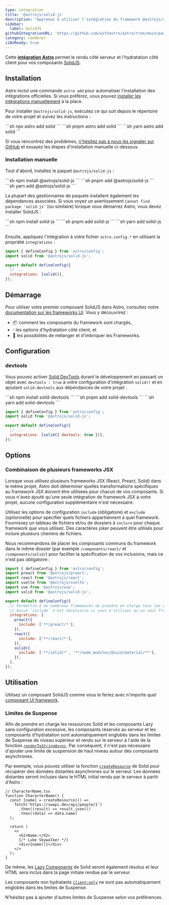 ```yaml
---
type: integration
title: '@astrojs/solid-js'
description: "Apprenez à utiliser l'intégration du framework @astrojs/solid-js pour étendre la prise en charge des composants dans votre projet Astro."
sidebar:
  label: SolidJS
githubIntegrationURL: 'https://github.com/withastro/astro/tree/main/packages/integrations/solid/'
category: renderer
i18nReady: true
---
```


Cette **[intégration Astro][astro-integration]** permet le rendu côté serveur et l'hydratation côté client pour vos composants [SolidJS](https://www.solidjs.com/).

## Installation

Astro inclut une commande `astro add` pour automatiser l'installation des intégrations officielles. Si vous préférez, vous pouvez [installer les intégrations manuellement](#installation-manuelle) à la place.

Pour installer `@astrojs/solid-js`, exécutez ce qui suit depuis le répertoire de votre projet et suivez les instructions :

<PackageManagerTabs>
  <Fragment slot="npm">
    ```sh
    npx astro add solid
    ```
  </Fragment>
  <Fragment slot="pnpm">
    ```sh
    pnpm astro add solid
    ```
  </Fragment>
  <Fragment slot="yarn">
    ```sh
    yarn astro add solid
    ```
  </Fragment>
</PackageManagerTabs>

Si vous rencontrez des problèmes, [n'hésitez pas à nous les signaler sur GitHub](https://github.com/withastro/astro/issues) et essayez les étapes d'installation manuelle ci-dessous.

### Installation manuelle

Tout d'abord, installez le paquet `@astrojs/solid-js` :

<PackageManagerTabs>
  <Fragment slot="npm">
    ```sh
    npm install @astrojs/solid-js
    ```
  </Fragment>
  <Fragment slot="pnpm">
    ```sh
    pnpm add @astrojs/solid-js
    ```
  </Fragment>
  <Fragment slot="yarn">
    ```sh
    yarn add @astrojs/solid-js
    ```
  </Fragment>
</PackageManagerTabs>

La plupart des gestionnaires de paquets installent également les dépendances associées. Si vous voyez un avertissement `Cannot find package 'solid-js'` (ou similaire) lorsque vous démarrez Astro, vous devez installer SolidJS :

<PackageManagerTabs>
  <Fragment slot="npm">
    ```sh
    npm install solid-js
    ```
  </Fragment>
  <Fragment slot="pnpm">
    ```sh
    pnpm add solid-js
    ```
  </Fragment>
  <Fragment slot="yarn">
    ```sh
    yarn add solid-js
    ```
  </Fragment>
</PackageManagerTabs>

Ensuite, appliquez l'intégration à votre fichier `astro.config.*` en utilisant la propriété `integrations` :

```js title="astro.config.mjs" ins={2} ins="solid()"
import { defineConfig } from 'astro/config';
import solid from '@astrojs/solid-js';

export default defineConfig({
  // ...
  integrations: [solid()],
});
```

## Démarrage

Pour utiliser votre premier composant SolidJS dans Astro, consultez notre [documentation sur les frameworks UI][astro-ui-frameworks]. Vous y découvrirez :

* 📦 comment les composants du framework sont chargés,
* 💧 les options d'hydratation côté client, et
* 🤝 les possibilités de mélanger et d'imbriquer les Frameworks.

## Configuration

### devtools

<p><Since pkg="@astrojs/solid-js" v="4.2.0" /></p>

Vous pouvez activer [Solid DevTools](https://github.com/thetarnav/solid-devtools) durant le développement en passant un objet avec `devtools : true` à votre configuration d'intégration `solid()` et en ajoutant `solid-devtools` aux dépendances de votre projet :

<PackageManagerTabs>
  <Fragment slot="npm">
    ```sh
    npm install solid-devtools
    ```
  </Fragment>
  <Fragment slot="pnpm">
    ```sh
    pnpm add solid-devtools
    ```
  </Fragment>
  <Fragment slot="yarn">
    ```sh
    yarn add solid-devtools
    ```
  </Fragment>
</PackageManagerTabs>

```js title="astro.config.mjs"
import { defineConfig } from 'astro/config';
import solid from '@astrojs/solid-js';

export default defineConfig({
  // ...
  integrations: [solid({ devtools: true })],
});
```

## Options

### Combinaison de plusieurs frameworks JSX

Lorsque vous utilisez plusieurs frameworks JSX (React, Preact, Solid) dans le même projet, Astro doit déterminer quelles transformations spécifiques au framework JSX doivent être utilisées pour chacun de vos composants. Si vous n'avez ajouté qu'une seule intégration de framework JSX à votre projet, aucune configuration supplémentaire n'est nécessaire.

Utilisez les options de configuration `include` (obligatoire) et `exclude` (optionnelle) pour spécifier quels fichiers appartiennent à quel framework. Fournissez un tableau de fichiers et/ou de dossiers à `inclure` pour chaque framework que vous utilisez. Des caractères joker peuvent être utilisés pour inclure plusieurs chemins de fichiers.

Nous recommandons de placer les composants communs du framework dans le même dossier (par exemple `/components/react/` et `/components/solid/`) pour faciliter la spécification de vos inclusions, mais ce n'est pas obligatoire :

```js title="astro.config.mjs"
import { defineConfig } from 'astro/config';
import preact from '@astrojs/preact';
import react from '@astrojs/react';
import svelte from '@astrojs/svelte';
import vue from '@astrojs/vue';
import solid from '@astrojs/solid-js';

export default defineConfig({
  // Permettre à de nombreux frameworks de prendre en charge tous les différents types de composants.
  // Aucun `include` n'est nécessaire si vous n'utilisez qu'un seul framework JSX !
  integrations: [
    preact({
      include: ['**/preact/*'],
    }),
    react({
      include: ['**/react/*'],
    }),
    solid({
      include: ['**/solid/*', '**/node_modules/@suid/material/**'],
    }),
  ],
});
```

## Utilisation

Utilisez un composant SolidJS comme vous le feriez avec n'importe quel [composant UI framework](/fr/guides/framework-components/).

### Limites de Suspense

Afin de prendre en charge les ressources Solid et les composants Lazy sans configuration excessive, les composants réservés au serveur et les composants d'hydratation sont automatiquement englobés dans les limites de Suspense de niveau supérieur et rendu sur le serveur à l'aide de la fonction [`renderToStringAsync`][solid-render-to-string-async]. Par conséquent, il n'est pas nécessaire d'ajouter une limite de suspension de haut niveau autour des composants asynchrones.

Par exemple, vous pouvez utiliser la fonction [`createResource`][solid-create-resource] de Solid pour récupérer des données distantes asynchrones sur le serveur. Les données distantes seront incluses dans le HTML initial rendu par le serveur à partir d'Astro :

```tsx
// CharacterName.tsx
function CharacterName() {
  const [name] = createResource(() =>
    fetch('https://swapi.dev/api/people/1')
      .then((result) => result.json())
      .then((data) => data.name)
  );

  return (
    <>
      <h2>Name:</h2>
      {/* Luke Skywalker */}
      <div>{name()}</div>
    </>
  );
}
```

De même, les [Lazy Components][solid-lazy-components] de Solid seront également résolus et leur HTML sera inclus dans la page initiale rendue par le serveur.

Les composants non hydratants [`client:only`][astro-client-only] ne sont pas automatiquement englobés dans les limites de Suspense.

N'hésitez pas à ajouter d'autres limites de Suspense selon vos préférences.

[astro-integration]: /fr/guides/integrations-guide/

[astro-ui-frameworks]: /fr/guides/framework-components/#utilisation-des-composants-de-framework

[astro-client-only]: /fr/reference/directives-reference/#clientonly

[solid-render-to-string-async]: https://www.solidjs.com/docs/latest/api#rendertostringasync

[solid-create-resource]: https://www.solidjs.com/docs/latest/api#createresource

[solid-lazy-components]: https://www.solidjs.com/docs/latest/api#lazy
